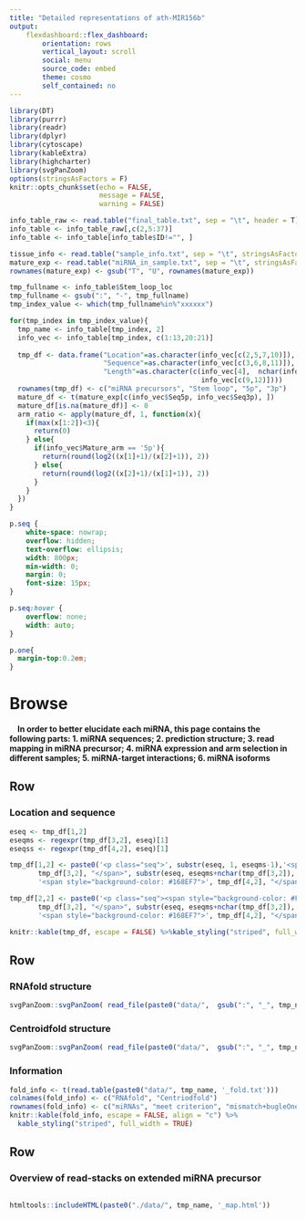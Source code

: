 ```yaml
---
title: "Detailed representations of ath-MIR156b"
output:
    flexdashboard::flex_dashboard:
        orientation: rows
        vertical_layout: scroll
        social: menu
        source_code: embed
        theme: cosmo
        self_contained: no
---
```


```r
library(DT)
library(purrr)
library(readr)
library(dplyr)
library(cytoscape)
library(kableExtra)
library(highcharter)
library(svgPanZoom)
options(stringsAsFactors = F)
knitr::opts_chunk$set(echo = FALSE,
                      message = FALSE,
                      warning = FALSE)
```

```r
info_table_raw <- read.table("final_table.txt", sep = "\t", header = T)
info_table <- info_table_raw[,c(2,5:37)]
info_table <- info_table[info_table$ID!="", ]

tissue_info <- read.table("sample_info.txt", sep = "\t", stringsAsFactors = F, row.names = 1)
mature_exp <- read.table("miRNA_in_sample.txt", sep = "\t", stringsAsFactors = F, row.names = 1)
rownames(mature_exp) <- gsub("T", "U", rownames(mature_exp))

tmp_fullname <- info_table$Stem_loop_loc
tmp_fullname <- gsub(":", "-", tmp_fullname)
tmp_index_value <- which(tmp_fullname%in%"xxxxxx")

for(tmp_index in tmp_index_value){
  tmp_name <- info_table[tmp_index, 2]
  info_vec <- info_table[tmp_index, c(1:13,20:21)]
  
  tmp_df <- data.frame("Location"=as.character(info_vec[c(2,5,7,10)]), 
                       "Sequence"=as.character(info_vec[c(3,6,8,11)]), 
                       "Length"=as.character(c(info_vec[4],  nchar(info_vec[6]), 
                                               info_vec[c(9,12)])))
  rownames(tmp_df) <- c("miRNA precursors", "Stem loop", "5p", "3p")
  mature_df <- t(mature_exp[c(info_vec$Seq5p, info_vec$Seq3p), ])
  mature_df[is.na(mature_df)] <- 0
  arm_ratio <- apply(mature_df, 1, function(x){
    if(max(x[1:2])<3){
      return(0)
    } else{
      if(info_vec$Mature_arm == '5p'){
        return(round(log2((x[1]+1)/(x[2]+1)), 2))
      } else{
        return(round(log2((x[2]+1)/(x[1]+1)), 2))
      }
    }
  })
}
```

```css
p.seq {
    white-space: nowrap;
    overflow: hidden;
    text-overflow: ellipsis;
    width: 800px;
    min-width: 0;
    margin: 0;
    font-size: 15px;
}

p.seq:hover {
    overflow: none;
    width: auto;
}

p.one{
  margin-top:0.2em;
}
```

Browse {data-icon=fa-area-chart}
=====================================

  &emsp;**In order to better elucidate each miRNA, this page contains the following parts: 1. miRNA sequences; 2. prediction structure; 3. read mapping in miRNA precursor; 4. miRNA expression and arm selection in different samples; 5. miRNA-target interactions; 6. miRNA isoforms**

Row 
-------------------------------------

### Location and sequence {data-width=250}

```r
eseq <- tmp_df[1,2]
eseqms <- regexpr(tmp_df[3,2], eseq)[1]
eseqss <- regexpr(tmp_df[4,2], eseq)[1]

tmp_df[1,2] <- paste0('<p class="seq">', substr(eseq, 1, eseqms-1),'<span style="background-color: #F88017">',
       tmp_df[3,2], "</span>", substr(eseq, eseqms+nchar(tmp_df[3,2]), eseqss-1),
       '<span style="background-color: #168EF7">', tmp_df[4,2], "</span>", substr(eseq, eseqss+nchar(tmp_df[4,2]), nchar(eseq)), '</p>')

tmp_df[2,2] <- paste0('<p class="seq"><span style="background-color: #F88017">',
       tmp_df[3,2], "</span>", substr(eseq, eseqms+nchar(tmp_df[3,2]), eseqss-1),
       '<span style="background-color: #168EF7">', tmp_df[4,2], "</span></p>")

knitr::kable(tmp_df, escape = FALSE) %>%kable_styling("striped", full_width = TRUE)
```

## {data-height=10}

<p class="one"></p>

Row
-------------------------------------

### RNAfold structure {data-height=100, data-width=350}

```r
svgPanZoom::svgPanZoom( read_file(paste0("data/",  gsub(":", "_", tmp_name), '_r.svg')))
```

### Centroidfold structure {data-width=350}

```r
svgPanZoom::svgPanZoom( read_file(paste0("data/",  gsub(":", "_", tmp_name), '_c.svg')))
```

### Information {data-width=250}

```r
fold_info <- t(read.table(paste0("data/", tmp_name, '_fold.txt')))
colnames(fold_info) <- c("RNAfold", "Centriodfold")
rownames(fold_info) <- c("miRNAs", "meet criterion", "mismatch+bugleOne", "bugleOne", "bugleTwo")
knitr::kable(fold_info, escape = FALSE, align = "c") %>% 
  kable_styling("striped", full_width = TRUE)
```

## {data-height=10}

<p class="one"></p>

Row
-----------------------------------

### Overview of read-stacks on extended miRNA precursor  {data-height=150}

<div style="height:100%;width:100%;overflow:auto">
```r
htmltools::includeHTML(paste0("./data/", tmp_name, '_map.html'))
```
</div>

## {data-height=10}

<p class="one"></p>

Row
-------------------------------------

### mature miRNA expression

```r
tissue_name <- tissue_info[rownames(mature_df),]
exp_df <- data.frame("miRNAs"=rep(c(paste0(info_vec[1], "-5p"), paste0(info_vec[1], "-3p")), each=nrow(mature_df)), "TPM" = c(mature_df[,1], mature_df[,2]), "Tissues"= rep(tissue_name, 2), stringsAsFactors = F)
exp_df <- exp_df[exp_df[,3]!="-", ]
exp_df[,1] <- factor(exp_df[,1], levels = unique(exp_df[,1]))

hcboxplot(x = exp_df$TPM, var = exp_df$Tissues, var2 = exp_df$miRNAs, outliers = FALSE, 
          color = c("#DE3025", "#257ADE")) %>%
  hc_chart(type = "column") %>% 
  hc_xAxis(title = list(text = "")) %>% 
  hc_yAxis(title  = list(text = "TPM")) %>% 
  hc_exporting(enabled = TRUE, filename = "mature_miRNA_expression")
```

### Arm switch events

```r
mature_df_out <- data.frame('5p'=mature_df[,1], 
                            '3p'=mature_df[,2], "ratio"= arm_ratio, "grouplist"=tissue_info[rownames(mature_df),], stringsAsFactors = F)
mature_df_out <- mature_df_out[mature_df_out[,4]!="-", ]
mature_df_out <- mature_df_out[order(mature_df_out[["ratio"]], decreasing = T), ]
mature_df_out <- mature_df_out[order(mature_df_out[,3], decreasing=T), ]
mature_df_out <- mature_df_out[order(mature_df_out[,4]), ]

hchart(
  mature_df_out, 
  "scatter",
  hcaes(x=1:nrow(mature_df_out), y=ratio, group = grouplist, radius = 0), radius = 10
  ) %>% 
  hc_xAxis(title = list(text = "")) %>% 
  hc_yAxis(title  = list(text = "Log2(miR/miR*)")) %>% 
  hc_tooltip(
    pointFormat = "{series.name}: <b>{point.y}</b><br/>", 
    shared = TRUE,
    valueSuffix = "", 
    crosshairs = TRUE
  ) %>% 
  hc_add_theme(hc_theme_flat(chart = list(backgroundColor = "#FFF")))%>% 
  hc_exporting(enabled = TRUE, filename = "Arm_switch_events")
```

## {data-height=10}

<p class="one"></p>

Row {.tabset}
--------------------------------------------

### Network of miRNAs-target interactions {data-width=400}

```r
tmp_path <- paste0(info_table[tmp_index_value, 5], ".mti")
if(file.exists(tmp_path)){
    inputRaw <- read.table(tmp_path, sep = "\t", header = F, stringsAsFactors = F)
    cat(paste0(info_table[tmp_index_value, 5], ".mti"), "\n")
    if(nrow(inputRaw)>0){
      gene_description <- read.table("gene_description.txt", row.names = 1, stringsAsFactors = F, sep = "\t")
      
      inputRaw[,2] <- gsub("\\.\\d", "", inputRaw[,2])
      inputRaw[,4] <- gene_description[inputRaw[,2], 1]
      inputRaw <- unique(inputRaw[grepl(info_vec$ID, inputRaw[,1]), c(1:4,11)])
      
      colnames(inputRaw)[1:5] <- c("miRNA Acc.", "Target Acc.", "Expect", "Target description", "Inhibition")
      inputRe <- unique(inputRaw[,1:2])
      
      
      nodes <- data.frame(id = unique(c(inputRe[,1],inputRe[,2])))%>%
            mutate(node_color = ifelse(id %in% inputRe[,1],
                                   "#DE3025",
                                   "#85C7E6"),
                   node_shape = ifelse(id %in% inputRe[,1],
                                   "rectangle",
                                   "ellipse"),
                   node_font_size = ifelse(id %in% inputRe[,1],
                                   10,5),
                   node_height = ifelse(id %in% inputRe[,1],
                                   20,15))
      edges <- data.frame(id = paste0(inputRe[,1], "_", inputRe[,2]), source = inputRe[,1], target = inputRe[,2])
      
      cytoscape(nodes = nodes, edges = edges, elementId="networkfig")%>% 
        layout(name = 'cose',
               directed = TRUE,
               padding = 4, 
               avoidOverlapPadding = 30) %>%
        node_style('height' = 'data(node_height)',
                   'width' = 'data(node_height)',
                   'font-size' = 'data(node_font_size)',
                   'background-fit' = 'cover',
                   'border-color' = '#000',
                   'border-width' = 1,
                   'border-opacity' = 0.5,
                   'background-color' = 'data(node_color)',
                   'shape' = 'data(node_shape)') %>%
        edge_style('curve-style' = 'bezier',
                   'width' = 1,
                   'arrow-scale' = 0.8,
                   'target-arrow-shape' = 'triangle',
                   'line-color' = '#88898D',
                   'target-arrow-color' = '#88898D')%>%
          panzoom()
    }
}

```

### Information of Network {data-width=600}

```r
if(file.exists(tmp_path)){
  table_options <- function() {
    list(dom = 'Bfrtip',
      pageLength = 8,
      buttons = list(c('copy', 'csv', 'excel', 'pdf')),
      searchHighlight = TRUE,
      colReorder = TRUE,
      scrollX = TRUE,
      fixedColumns = TRUE,
      extensions = 'Responsive',
      deferRender = TRUE,
      scroller = TRUE,
      lengthChange = FALSE
      )
  }
  
  datatable(
    inputRaw,
    rownames = FALSE,
    editable = TRUE,
    elementId = "linktable",
    class = 'cell-border',
    escape = FALSE,
    options = table_options(),
    extensions = c('Buttons', 'Select')) %>% 
    formatStyle(columns = colnames(inputRaw), fontSize = '80%')
}
```

## {data-height=10}

<p class="one"></p>

Row
-----------------------------------

### The expression level of different types of isomiR {data-width=500}

```r
tmp_out <- paste0("data/", tmp_name, '.out')
if(file.exists(tmp_out)){
  iso_list <- read.table(tmp_out, sep = "\t", stringsAsFactors = F)
  iso_list <- iso_list[iso_list[,10]!="-", ]
  iso_list[,2] <- factor(iso_list[,2], levels = c("5p", "3p"))
  iso_list[,10] <- factor(iso_list[,10], levels = c("ref", "add5", "sub5", "add3", "sub3",
                                        "add5_add3", "add5_sub3", "sub5_add3", "sub5_sub3",
                                        "seed_snp", "tail_snp"))
  
  hchart(
    iso_list, 
    "column",
    hcaes(x=V10, y=V8, group = V2), color=c("#DE3025", "#257ADE")
    ) %>% 
    hc_xAxis(title = list(text = "")) %>% 
    hc_yAxis(title  = list(text = "TPM")) %>% 
    hc_tooltip(
      pointFormat = "{series.name}: <b>{point.y}</b><br/>", 
      shared = TRUE,
      valueSuffix = "", 
      crosshairs = TRUE
    ) %>% 
    hc_add_theme(hc_theme_flat(chart = list(backgroundColor = "#FFF")))%>% 
    hc_exporting(enabled = TRUE, filename = "different_types_of_isomiR")
}
```

